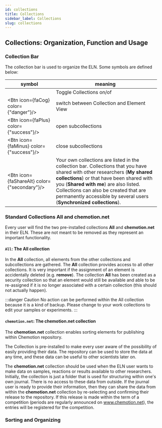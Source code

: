 ```yaml
---
id: collections
title: Collections
sidebar_label: Collections
slug: collections
---
```



## Collections: Organization, Function and Usage
### Collection Bar
The collection bar is used to organize the ELN. Some symbols are defined below:

| symbol | meaning |
|---|---|
| <FontAwesomeIcon icon={faList} size="lg"/>  |  Toggle Collections on/of  |
| <Btn icon={faCog} color={"danger"}/> | switch between Collection and Element View |
| <Btn icon={faPlus} color={"success"}/> | open subcollections |
| <Btn icon={faMinus} color={"success"}/> | close subcollections |
| <Btn icon={faShareAlt} color={"secondary"}/> | Your own collections are listed in the collection bar. Collections that you have shared with other researchers (**My shared collections**) or that have been shared with you (**Shared with me**) are also listed. Collections can also be created that are permanently accessible by several users (**Synchronized collections**). |

### Standard Collections All and chemotion.net
Every user will find the two pre-installed collections **All** and **chemotion.net** in their ELN. These are not meant to be removed as they represent an important functionality.

#### `All`: The All collection
In the **All** collection, all elements from the other collections and subcollections are gathered. The **All** collection provides access to all other collections. It is very important if the assignment of an element is accidentally deleted (e.g. **remove**). The collection **All** has been created as a security collection so that an element would still be available and able to be re-assigned if it is no longer associated with a certain collection (this should not actually happen).

:::danger Caution
No action can be performed within the All collection because it is a kind of backup. Please change to your work collections to edit your samples or experiments.
:::

#### `chemotion.net`: The chemotion.net collection
The **chemotion.net** collection enables sorting elements for publishing within Chemotion repository. 

The Collection is pre-installed to make every user aware of the possibility of easily providing their data. The repository can be used to store the data at any time, and these data can be useful to other scientists later on. 

The **chemotion.net** collection should be used when the ELN user wants to make data on samples, reactions or results available to other researchers. Initially, the collection is just a folder that is used for structuring within one's own journal. There is no access to these data from outside. If the journal user is ready to provide their information, then they can share the data from within the **chemotion.net** collection by re-selecting and confirming their release to the repository. If this release is made within the term of a competition (periods are regularly announced on www.chemotion.net), the entries will be registered for the competition.

###  Sorting and Organizing
